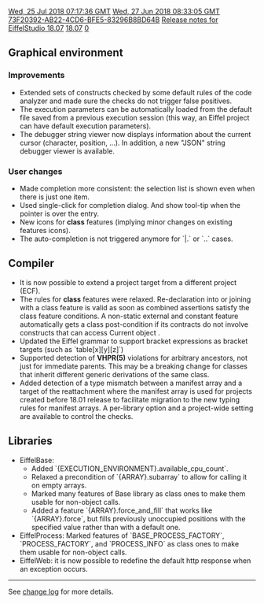 [[Property:modification_date|Wed, 25 Jul 2018 07:17:36 GMT]]
[[Property:publication_date|Wed, 27 Jun 2018 08:33:05 GMT]]
[[Property:uuid|73F20392-AB22-4CD6-BFE5-83296B8BD64B]]
[[Property:title|Release notes for EiffelStudio 18.07]]
[[Property:link_title|18.07]]
[[Property:weight|0]]

==Graphical environment==
===Improvements ===
* Extended sets of constructs checked by some default rules of the code analyzer and made sure the checks do not trigger false positives.
* The execution parameters can be automatically loaded from the default file saved from a previous execution session (this way, an Eiffel project can have default execution parameters).
* The debugger string viewer now displays information about the current cursor (character, position, ...). In addition, a new "JSON" string debugger viewer is available.

===User changes===
* Made completion more consistent: the selection list is shown even when there is just one item.
* Used single-click for completion dialog. And show tool-tip when the pointer is over the entry.
* New icons for '''class''' features (implying minor changes on existing features icons).
* The auto-completion is not triggered anymore for `|.`  or  `..` cases.

==Compiler==
* It is now possible to extend a project target from a different project (ECF).
* The rules for '''class''' features were relaxed.  Re-declaration into or joining with a class feature is valid as soon as combined assertions satisfy the class feature conditions. A non-static external and constant feature automatically gets a class post-condition if its contracts do not involve constructs that can access Current object .
* Updated the Eiffel grammar to support bracket expressions as bracket targets (such as `table[x][y][z]`)
* Supported detection of '''VHPR(5)''' violations for arbitrary ancestors, not just for immediate parents. This may be a breaking change for classes that inherit different generic derivations of the same class.
* Added detection of a type mismatch between a manifest array and a target of the reattachment where the manifest array is used for projects created before 18.01 release to facilitate migration to the new typing rules for manifest arrays. A per-library option and a project-wide setting are available to control the checks.

==Libraries==
* EiffelBase:
** Added `{EXECUTION_ENVIRONMENT}.available_cpu_count`.
** Relaxed a precondition of `{ARRAY}.subarray` to allow for calling it on empty arrays.
**Marked many features of Base library as class ones to make them usable for non-object calls.
**Added a feature `{ARRAY}.force_and_fill` that works like `{ARRAY}.force`, but fills previously unoccupied positions with the specified value rather than with a default one.
* EiffelProcess: Marked features of `BASE_PROCESS_FACTORY`, `PROCESS_FACTORY`, and `PROCESS_INFO` as class ones to make them usable for non-object calls.
* EiffelWeb: it is now possible to redefine the default http response when an exception occurs.



----

See [https://dev.eiffel.com/EiffelStudio_18.07_Releases change log] for more details.